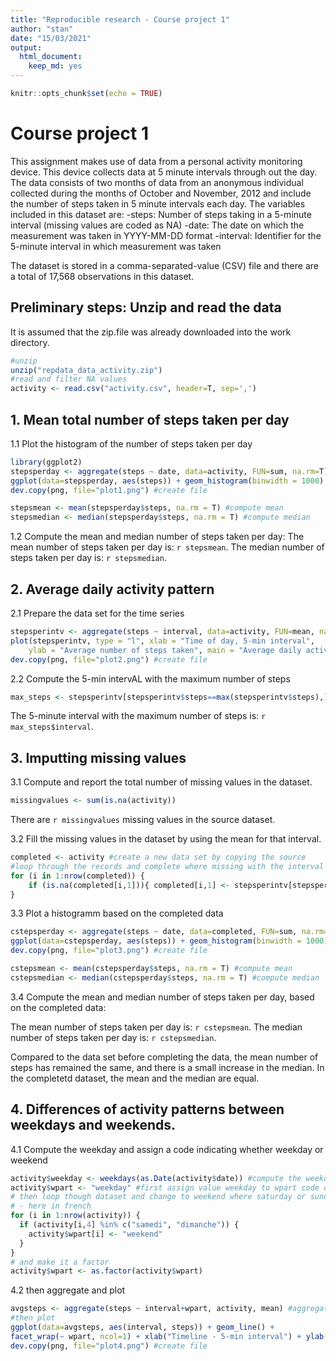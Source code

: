 ---
title: "Reproducible research - Course project 1"
author: "stan"
date: "15/03/2021"
output: 
  html_document: 
    keep_md: yes
---

```{r setup, include=FALSE}
knitr::opts_chunk$set(echo = TRUE)
```


# Course project 1
This assignment makes use of data from a personal activity monitoring device. This device collects data at 5 minute intervals through out the day. The data consists of two months of data from an anonymous individual collected during the months of October and November, 2012 and include the number of steps taken in 5 minute intervals each day.
The variables included in this dataset are:
-steps: Number of steps taking in a 5-minute interval (missing values are coded as NA)
-date: The date on which the measurement was taken in YYYY-MM-DD format
-interval: Identifier for the 5-minute interval in which measurement was taken

The dataset is stored in a comma-separated-value (CSV) file and there are a total of 17,568 observations in this dataset.

## Preliminary steps: Unzip and read the data
It is assumed that the zip.file was already downloaded into the work directory.
```{r read the data, echo=TRUE}
#unzip
unzip("repdata_data_activity.zip")
#read and filter NA values
activity <- read.csv("activity.csv", header=T, sep=',')
```

## 1. Mean total number of steps taken per day
1.1 Plot the histogram of the number of steps taken per day
```{r histo1, echo=TRUE}
library(ggplot2)
stepsperday <- aggregate(steps ~ date, data=activity, FUN=sum, na.rm=T) #aggregate
ggplot(data=stepsperday, aes(steps)) + geom_histogram(binwidth = 1000) + xlab('Total steps per day') + ylab('Count of days') + ggtitle('Total number of steps taken per day') #plot
dev.copy(png, file="plot1.png") #create file

stepsmean <- mean(stepsperday$steps, na.rm = T) #compute mean
stepsmedian <- median(stepsperday$steps, na.rm = T) #compute median

```
1.2 Compute the mean and median number of steps taken per day:
The mean number of steps taken per day is: `r stepsmean`.
The median number of steps taken per day is: `r stepsmedian`.

## 2. Average daily activity pattern
2.1 Prepare the data set for the time series
```{r timeseries1, echo=TRUE}
stepsperintv <- aggregate(steps ~ interval, data=activity, FUN=mean, na.rm=T) #aggregate
plot(stepsperintv, type = "l", xlab = "Time of day, 5-min interval", 
    ylab = "Average number of steps taken", main = "Average daily activity pattern")
dev.copy(png, file="plot2.png") #create file
```
2.2 Compute the 5-min intervAL with the maximum number of steps
```{r compute the 5-min interval with the maximum number of steps, echo=TRUE}
max_steps <- stepsperintv[stepsperintv$steps==max(stepsperintv$steps),]

```
The 5-minute interval with the maximum number of steps is: `r max_steps$interval`.

## 3. Imputting missing values
3.1 Compute and report the total number of missing values in the dataset.
```{r compute the number of missing values, echo=TRUE}
missingvalues <- sum(is.na(activity))

```
There are `r missingvalues` missing values in the source dataset.

3.2 Fill the missing values in the dataset by using the mean for that interval.
```{r fill the missing values and create a new dataset, echo=TRUE}
completed <- activity #create a new data set by copying the source
#loop through the records and complete where missing with the interval data
for (i in 1:nrow(completed)) {
    if (is.na(completed[i,1])){ completed[i,1] <- stepsperintv[stepsperintv$interval==completed[i,3], 2]}
}
```
3.3 Plot a histogramm based on the completed data
```{r histo2, echo=TRUE}
cstepsperday <- aggregate(steps ~ date, data=completed, FUN=sum, na.rm=T) #aggregate
ggplot(data=cstepsperday, aes(steps)) + geom_histogram(binwidth = 1000) + xlab('Total steps per day') + ylab('Count of days') + ggtitle('Total number of steps taken per day (completed data)') #plot
dev.copy(png, file="plot3.png") #create file

cstepsmean <- mean(cstepsperday$steps, na.rm = T) #compute mean
cstepsmedian <- median(cstepsperday$steps, na.rm = T) #compute median

```
3.4 Compute the mean and median number of steps taken per day, based on the completed data:

The mean number of steps taken per day is: `r cstepsmean`.
The median number of steps taken per day is: `r cstepsmedian`.

Compared to the data set before completing the data, the mean number of steps has remained the same, and there is a small increase in the median.
In the completetd dataset, the mean and the median are equal.

## 4. Differences of activity patterns between weekdays and weekends.
4.1 Compute the weekday and assign a code indicating whether weekday or weekend
```{r compute the weekday and assign the weekpart code, echo=TRUE}
activity$weekday <- weekdays(as.Date(activity$date)) #compute the weekday
activity$wpart <- "weekday" #first assign value weekday to wpart code on all
# then loop though dataset and change to weekend where saturday or sunday
# - here in french
for (i in 1:nrow(activity)) {
  if (activity[i,4] %in% c("samedi", "dimanche")) {
    activity$wpart[i] <- "weekend"
  }
}
# and make it a factor
activity$wpart <- as.factor(activity$wpart)

```
4.2 then aggregate and plot
```{r timeseries2, echo=TRUE}
avgsteps <- aggregate(steps ~ interval+wpart, activity, mean) #aggregate data
#then plot
ggplot(data=avgsteps, aes(interval, steps)) + geom_line() +
facet_wrap(~ wpart, ncol=1) + xlab("Timeline - 5-min interval") + ylab("Number of steps") + ggtitle('Difference in activity pattern (weekday / weekend)')
dev.copy(png, file="plot4.png") #create file

```